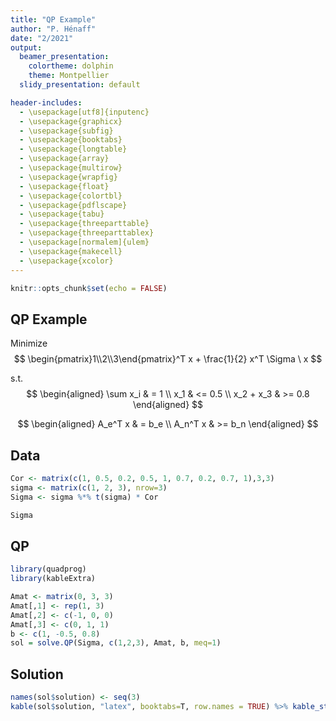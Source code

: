 ```yaml
---
title: "QP Example"
author: "P. Hénaff"
date: "2/2021"
output:
  beamer_presentation:
    colortheme: dolphin
    theme: Montpellier
  slidy_presentation: default

header-includes:
  - \usepackage[utf8]{inputenc}
  - \usepackage{graphicx}
  - \usepackage{subfig}
  - \usepackage{booktabs}
  - \usepackage{longtable}
  - \usepackage{array}
  - \usepackage{multirow}
  - \usepackage{wrapfig}
  - \usepackage{float}
  - \usepackage{colortbl}
  - \usepackage{pdflscape}
  - \usepackage{tabu}
  - \usepackage{threeparttable}
  - \usepackage{threeparttablex}
  - \usepackage[normalem]{ulem}
  - \usepackage{makecell}
  - \usepackage{xcolor}
---
```


```r
knitr::opts_chunk$set(echo = FALSE)
```

## QP Example

Minimize
$$
\begin{pmatrix}1\\2\\3\end{pmatrix}^T x + \frac{1}{2} x^T \Sigma \ x
$$

s.t.
$$
\begin{aligned}
\sum x_i & = 1 \\
x_1 & <= 0.5 \\
x_2 + x_3 & >= 0.8
\end{aligned}
$$

$$ 
\begin{aligned}
A_e^T x & = b_e \\
A_n^T x & >= b_n
\end{aligned}
$$


## Data

```r

Cor <- matrix(c(1, 0.5, 0.2, 0.5, 1, 0.7, 0.2, 0.7, 1),3,3)
sigma <- matrix(c(1, 2, 3), nrow=3)
Sigma <- sigma %*% t(sigma) * Cor

Sigma
```

## QP 

```r
library(quadprog)
library(kableExtra)

Amat <- matrix(0, 3, 3)
Amat[,1] <- rep(1, 3)
Amat[,2] <- c(-1, 0, 0)
Amat[,3] <- c(0, 1, 1)
b <- c(1, -0.5, 0.8)
sol = solve.QP(Sigma, c(1,2,3), Amat, b, meq=1)
```

## Solution

```r
names(sol$solution) <- seq(3)
kable(sol$solution, "latex", booktabs=T, row.names = TRUE) %>% kable_styling(full_width = F, position = "center")
```

